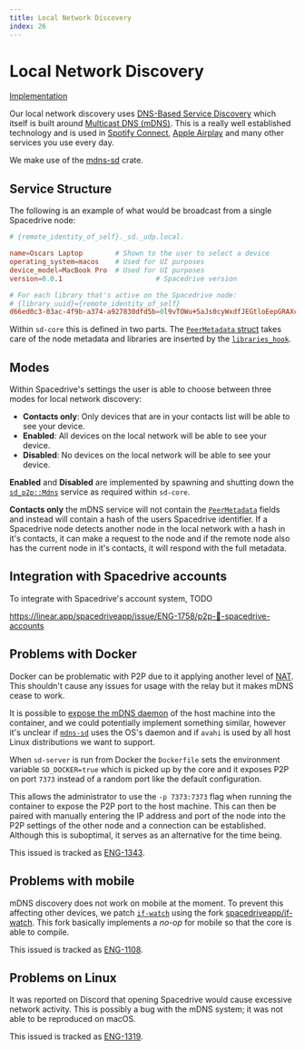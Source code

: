 ```yaml
---
title: Local Network Discovery
index: 26
---
```


# Local Network Discovery

[Implementation](https://github.com/spacedriveapp/spacedrive/tree/main/crates/p2p/src/hooks/mdns.rs)

Our local network discovery uses [DNS-Based Service Discovery](https://www.rfc-editor.org/rfc/rfc6763.html) which itself is built around [Multicast DNS (mDNS)](https://datatracker.ietf.org/doc/html/rfc6762). This is a really well established technology and is used in [Spotify Connect](https://support.spotify.com/au/article/spotify-connect/), [Apple Airplay](https://www.apple.com/au/airplay/) and many other services you use every day.

We make use of the [mdns-sd](https://docs.rs/mdns-sd) crate.

## Service Structure

The following is an example of what would be broadcast from a single Spacedrive node:
```toml
# {remote_identity_of_self}._sd._udp.local.

name=Oscars Laptop        # Shown to the user to select a device
operating_system=macos    # Used for UI purposes
device_model=MacBook Pro  # Used for UI purposes
version=0.0.1 						# Spacedrive version

# For each library that's active on the Spacedrive node:
# {library_uuid}={remote_identity_of_self}
d66ed0c3-03ac-4f9b-a374-a927830dfd5b=0l9vTOWu+5aJs0cyWxdfJEGtloEepGRAXcEuDeTDRPk
```

Within `sd-core` this is defined in two parts. The [`PeerMetadata` struct](https://github.com/spacedriveapp/spacedrive/blob/44478207e72495b3777e294660d78939711b544f/core/src/p2p/metadata.rs#L9) takes care of the node metadata and libraries are inserted by the [`libraries_hook`](https://github.com/spacedriveapp/spacedrive/blob/44478207e72495b3777e294660d78939711b544f/core/src/p2p/libraries.rs#L13).

## Modes

<Notice
	type="note"
	text="This section discusses 'Contacts Only' which is not yet fully implemented (refer to ENG-1197)."
/>

Within Spacedrive's settings the user is able to choose between three modes for local network discovery:
 - **Contacts only**: Only devices that are in your contacts list will be able to see your device.
 - **Enabled**: All devices on the local network will be able to see your device.
 - **Disabled**: No devices on the local network will be able to see your device.

**Enabled** and **Disabled** are implemented by spawning and shutting down the [`sd_p2p::Mdns`](https://github.com/spacedriveapp/spacedrive/blob/44478207e72495b3777e294660d78939711b544f/crates/p2p/src/mdns.rs#L17) service as required within `sd-core`.

**Contacts only** the mDNS service will not contain the [`PeerMetadata`](https://github.com/spacedriveapp/spacedrive/blob/44478207e72495b3777e294660d78939711b544f/core/src/p2p/metadata.rs#L9) fields and instead will contain a hash of the users Spacedrive identifier. If a Spacedrive node detects another node in the local network with a hash in it's contacts, it can make a request to the node and if the remote node also has the current node in it's contacts, it will respond with the full metadata.

## Integration with Spacedrive accounts

To integrate with Spacedrive's account system, TODO

https://linear.app/spacedriveapp/issue/ENG-1758/p2p-🤝-spacedrive-accounts

## Problems with Docker

Docker can be problematic with P2P due to it applying another level of [NAT](https://en.wikipedia.org/wiki/Network_address_translation). This shouldn't cause any issues for usage with the relay but it makes mDNS cease to work.

It is possible to [expose the mDNS daemon](https://medium.com/@andrejtaneski/using-mdns-from-a-docker-container-b516a408a66b) of the host machine into the container, and we could potentially implement something similar, however it's unclear if [`mdns-sd`](https://docs.rs/mdns-sd) uses the OS's daemon and if `avahi` is used by all host Linux distributions we want to support.

When `sd-server` is run from Docker the `Dockerfile` sets the environment variable `SD_DOCKER=true` which is picked up by the core and it exposes P2P on port `7373` instead of a random port like the default configuration.

This allows the administrator to use the `-p 7373:7373` flag when running the container to expose the P2P port to the host machine. This can then be paired with manually entering the IP address and port of the node into the P2P settings of the other node and a connection can be established. Although this is suboptimal, it serves as an alternative for the time being.

This issued is tracked as [ENG-1343](https://linear.app/spacedriveapp/issue/ENG-1343/docker-support-for-p2p).

## Problems with mobile

mDNS discovery does not work on mobile at the moment. To prevent this affecting other devices, we patch [`if-watch`](https://docs.rs/if-watch) using the fork [spacedriveapp/if-watch](https://github.com/spacedriveapp/if-watch). This fork basically implements a *no-op* for mobile so that the core is able to compile.

This issued is tracked as [ENG-1108](https://linear.app/spacedriveapp/issue/ENG-1108/mdns-working-on-ios).

## Problems on Linux

It was reported on Discord that opening Spacedrive would cause excessive network activity. This is possibly a bug with the mDNS system; it was not able to be reproduced on macOS.

This issued is tracked as [ENG-1319](https://linear.app/spacedriveapp/issue/ENG-1319/excessive-mdns-pings).

